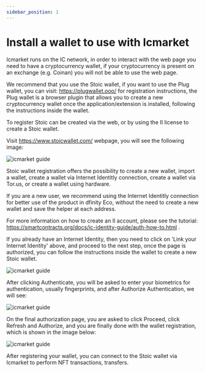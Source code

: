 ```yaml
---
sidebar_position: 1
---
```


# Install a wallet to use with Icmarket

Icmarket runs on the IC network, in order to interact with the web page you need to have a cryptocurrency wallet, if your cryptocurrency is present on an exchange (e.g. Coinan) you will not be able to use the web page.

We recommend that you use the Stoic wallet, if you want to use the Plug wallet, you can visit: https://plugwallet.ooo/ for registration instructions, the Plug wallet is a browser plugin that allows you to create a new cryptocurrency wallet once the application/extension is installed, following the instructions inside the wallet.

To register Stoic can be created via the web, or by using the II license to create a Stoic wallet.

Visit https://www.stoicwallet.com/ webpage, you will see the following image:

![icmarket guide](https://docs.icmarket.app/imgs/media/16486323883638/16486329045495.jpg)

Stoic wallet registration offers the possibility to create a new wallet, import a wallet, create a wallet via Internet Identitly connection, create a wallet via Tor.us, or create a wallet using hardware.

If you are a new user, we recommend using the Internet Identitly connection for better use of the product in dfinity Eco, without the need to create a new wallet and save the helper at each address.

For more information on how to create an II account, please see the tutorial: https://smartcontracts.org/docs/ic-identity-guide/auth-how-to.html .

If you already have an Internet Identity, then you need to click on 'Link your Internet Identity' above, and proceed to the next step, once the page is authorized, you can follow the instructions inside the wallet to create a new Stoic wallet.

![icmarket guide](https://docs.icmarket.app/imgs/media/16486323883638/16486331141344.jpg)

After clicking Authenticate, you will be asked to enter your biometrics for authentication, usually fingerprints, and after Authorize Authentication, we will see:

![icmarket guide](https://docs.icmarket.app/imgs/media/16486323883638/16486332646676.jpg)

On the final authorization page, you are asked to click Proceed, click Refresh and Authorize, and you are finally done with the wallet registration, which is shown in the image below:

![icmarket guide](https://docs.icmarket.app/imgs/media/16486323883638/16486330474867.jpg)

After registering your wallet, you can connect to the Stoic wallet via Icmarket to perform NFT transactions, transfers.
